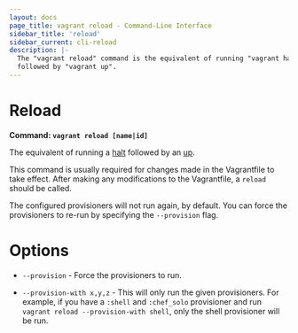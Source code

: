 ```yaml
---
layout: docs
page_title: vagrant reload - Command-Line Interface
sidebar_title: 'reload'
sidebar_current: cli-reload
description: |-
  The "vagrant reload" command is the equivalent of running "vagrant halt"
  followed by "vagrant up".
---
```


# Reload

**Command: `vagrant reload [name|id]`**

The equivalent of running a [halt](/docs/cli/halt.html) followed by an
[up](/docs/cli/up.html).

This command is usually required for changes made in the Vagrantfile to
take effect. After making any modifications to the Vagrantfile, a `reload`
should be called.

The configured provisioners will not run again, by default. You can force
the provisioners to re-run by specifying the `--provision` flag.

# Options

- `--provision` - Force the provisioners to run.

- `--provision-with x,y,z` - This will only run the given provisioners. For
  example, if you have a `:shell` and `:chef_solo` provisioner and run
  `vagrant reload --provision-with shell`, only the shell provisioner will
  be run.
